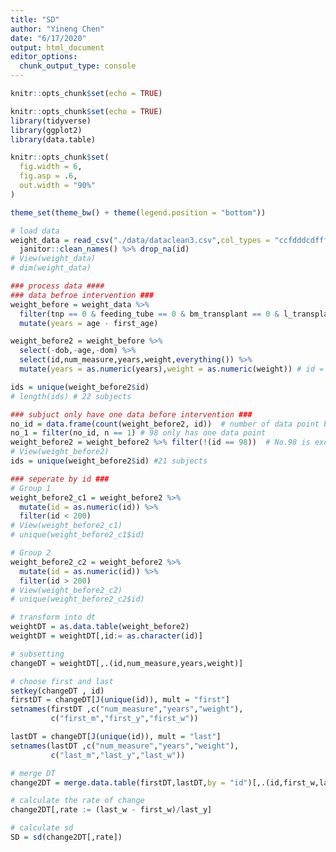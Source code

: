 ```yaml
---
title: "SD"
author: "Yineng Chen"
date: "6/17/2020"
output: html_document
editor_options: 
  chunk_output_type: console
---
```


```r
knitr::opts_chunk$set(echo = TRUE)

knitr::opts_chunk$set(echo = TRUE)
library(tidyverse)
library(ggplot2)
library(data.table)

knitr::opts_chunk$set(
  fig.width = 6,
  fig.asp = .6,
  out.width = "90%"
)

theme_set(theme_bw() + theme(legend.position = "bottom"))

```

```r
# load data
weight_data = read_csv("./data/dataclean3.csv",col_types = "ccfdddcdffff") %>% 
  janitor::clean_names() %>% drop_na(id)
# View(weight_data)
# dim(weight_data)

### process data ####
### data befroe intervention ###
weight_before = weight_data %>% 
  filter(tnp == 0 & feeding_tube == 0 & bm_transplant == 0 & l_transplant == 0) %>% 
  mutate(years = age - first_age) 

weight_before2 = weight_before %>% 
  select(-dob,-age,-dom) %>% 
  select(id,num_measure,years,weight,everything()) %>% 
  mutate(years = as.numeric(years),weight = as.numeric(weight)) # id = as character

ids = unique(weight_before2$id)
# length(ids) # 22 subjects

### subjuct only have one data before intervention ###
no_id = data.frame(count(weight_before2, id))  # number of data point before intervention
no_1 = filter(no_id, n == 1) # 98 only has one data point
weight_before2 = weight_before2 %>% filter(!(id == 98))  # No.98 is excluded, 23 subjects left
# View(weight_before2)
ids = unique(weight_before2$id) #21 subjects

### seperate by id ###
# Group 1
weight_before2_c1 = weight_before2 %>% 
  mutate(id = as.numeric(id)) %>% 
  filter(id < 200)
# View(weight_before2_c1)
# unique(weight_before2_c1$id)

# Group 2
weight_before2_c2 = weight_before2 %>%
  mutate(id = as.numeric(id)) %>% 
  filter(id > 200)
# View(weight_before2_c2)
# unique(weight_before2_c2$id)
```


```r
# transform into dt
weightDT = as.data.table(weight_before2)
weightDT = weightDT[,id:= as.character(id)]

# subsetting
changeDT = weightDT[,.(id,num_measure,years,weight)]

# choose first and last 
setkey(changeDT , id)
firstDT = changeDT[J(unique(id)), mult = "first"]
setnames(firstDT ,c("num_measure","years","weight"),
         c("first_m","first_y","first_w"))

lastDT = changeDT[J(unique(id)), mult = "last"]
setnames(lastDT ,c("num_measure","years","weight"),
         c("last_m","last_y","last_w"))

# merge DT
change2DT = merge.data.table(firstDT,lastDT,by = "id")[,.(id,first_w,last_w,last_y)]

# calculate the rate of change
change2DT[,rate := (last_w - first_w)/last_y]

# calculate sd
SD = sd(change2DT[,rate])
```



